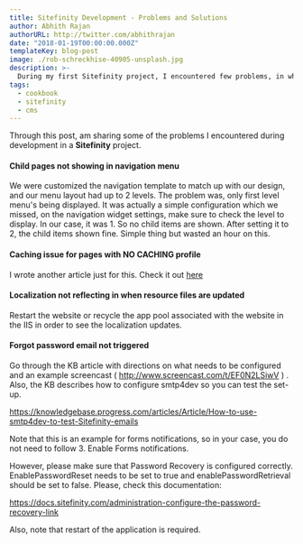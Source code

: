 ```yaml
---
title: Sitefinity Development - Problems and Solutions
author: Abhith Rajan
authorURL: http://twitter.com/abhithrajan
date: "2018-01-19T00:00:00.000Z"
templateKey: blog-post
image: ./rob-schreckhise-40905-unsplash.jpg
description: >-
  During my first Sitefinity project, I encountered few problems, in which some of them are explained here.
tags:
  - cookbook
  - sitefinity
  - cms
---
```


Through this post, am sharing some of the problems I encountered during development in a **Sitefinity** project.

#### Child pages not showing in navigation menu

We were customized the navigation template to match up with our design, and our menu layout had up to 2 levels. The problem was, only first level menu's being displayed. It was actually a simple configuration which we missed, on the navigation widget settings, make sure to check the level to display. In our case, it was 1. So no child items are shown. After setting it to 2, the child items shown fine. Simple thing but wasted an hour on this.

#### Caching issue for pages with NO CACHING profile

I wrote another article just for this. Check it out [here](https://www.abhith.net/post/sitefinity-caching-issue-for-pages-with-no-caching-profile/)

#### Localization not reflecting in when resource files are updated

Restart the website or recycle the app pool associated with the website in the IIS in order to see the localization updates.

#### Forgot password email not triggered

Go through the KB article with directions on what needs to be configured and an example screencast ( http://www.screencast.com/t/EF0N2LSiwV ) . Also, the KB describes how to configure smtp4dev so you can test the set-up.

https://knowledgebase.progress.com/articles/Article/How-to-use-smtp4dev-to-test-Sitefinity-emails

Note that this is an example for forms notifications, so in your case, you do not need to follow 3. Enable Forms notifications.

However, please make sure that Password Recovery is configured correctly. EnablePasswordReset needs to be set to true and enablePasswordRetrieval should be set to false. Please, check this documentation:

https://docs.sitefinity.com/administration-configure-the-password-recovery-link

Also, note that restart of the application is required.
